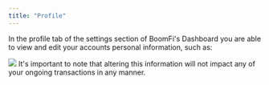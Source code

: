 ```yaml
---
title: "Profile"
---
```


In the profile tab of the settings section of BoomFi's Dashboard you are able to view and edit your accounts personal information, such as:


<CardList cols={3}>
<Card 
  title="User photo" 
  icon="camera"
/>

<Card 
  title="Full name" 
  icon="identification-badge"
/>

<Card 
  title="Web authentication" 
  icon="key"
/>
</CardList>


<Image src="/media/docs/94facc807cef29371ee7289f07638acd6b550825554d52f3e3a9bbe0c5e4f19-profile.png"/>

<Callout type="info">
  It's important to note that altering this information will not impact any of your ongoing transactions in any manner.
</Callout>
